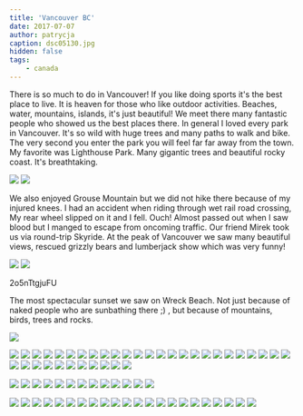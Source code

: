```yaml
---
title: 'Vancouver BC'
date: 2017-07-07
author: patrycja
caption: dsc05130.jpg
hidden: false
tags: 
    - canada
---
```


There is so much to do in Vancouver! If you like doing sports it's the best place to live. It is heaven for those who like outdoor activities. Beaches, water, mountains, islands, it's just beautiful! We meet there many fantastic people who showed us the best places there. In general I loved every park in Vancouver. It's so wild with huge trees and many paths to walk and bike. The very second you enter the park you will feel far far away from the town. 
My favorite was Lighthouse Park. Many gigantic trees and beautiful rocky coast. It's breathtaking.

<grid columns="2">

![](./dsc05023.jpg)
![](./dsc05003.jpg)

</grid>

We also enjoyed Grouse Mountain but we did not hike there because of my injured knees. I had an accident when riding through wet rail road crossing, My rear wheel slipped on it and I fell. Ouch! Almost passed out when I saw blood but I manged to escape from oncoming traffic.
Our friend Mirek took us via round-trip Skyride. At the peak of Vancouver we saw many beautiful views, rescued grizzly bears and lumberjack show which was very funny! 

<grid columns="2">

![](./dsc04953.jpg)
![](./dsc04962.jpg)

</grid>

<youtube>2o5nTtgjuFU</youtube>

The most spectacular sunset we saw on Wreck Beach. Not just because of naked people who are sunbathing there ;) , but because of mountains, birds, trees and rocks.

![](./dsc04950.jpg)

<grid columns="3">

![](./dsc04952.jpg)
![](./dsc04953.jpg)
![](./dsc04961.jpg)
![](./dsc04981.jpg)
![](./dsc04963.jpg)
![](./dsc04964.jpg)
![](./dsc04965.jpg)
![](./dsc04957.jpg)
![](./dsc04958.jpg)
![](./dsc04970.jpg)
![](./20170623_101547.jpg)
![](./dsc04967.jpg)
![](./dsc04975.jpg)
![](./dsc04984.jpg)
![](./20170623_110318.jpg)
![](./dsc05000.jpg)
![](./dsc05001.jpg)
![](./dsc05002.jpg)
![](./dsc05003.jpg)
![](./dsc05008.jpg)
![](./dsc05009.jpg)
![](./dsc05007.jpg)
![](./dsc05006.jpg)
![](./dsc05005.jpg)
![](./dsc05004.jpg)
![](./dsc05010.jpg)
![](./dsc05011.jpg)
![](./dsc05012.jpg)
![](./dsc05013.jpg)
![](./dsc05014.jpg)
![](./dsc05015.jpg)
![](./dsc05020.jpg)
![](./dsc05019.jpg)
![](./dsc05018.jpg)
![](./dsc05017.jpg)
![](./dsc05021.jpg)

</grid>
<grid columns="2">

![](./dsc05023.jpg)
![](./dsc05022.jpg)
![](./dsc05027.jpg)
![](./dsc05033.jpg)
![](./dsc05028.jpg)
![](./dsc05049.jpg)
![](./dsc05051.jpg)
![](./dsc05055.jpg)
![](./dsc05056.jpg)
![](./dsc05057.jpg)
![](./dsc05058.jpg)
![](./dsc05059.jpg)
![](./dsc05060.jpg)

</grid>
<grid columns="3">

![](./dsc05061.jpg)
![](./dsc05062.jpg)
![](./20170624_194605.jpg)
![](./20170624_201920.jpg)
![](./dsc05079.jpg)
![](./dsc05081.jpg)
![](./dsc05083.jpg)
![](./dsc05082.jpg)
![](./dsc05096.jpg)
![](./dsc05098.jpg)
![](./dsc05097.jpg)
![](./dsc05099.jpg)
![](./dsc05102.jpg)
![](./dsc05105.jpg)
![](./dsc05108.jpg)
![](./dsc05118.jpg)
![](./dsc05112.jpg)
![](./dsc05111.jpg)
![](./dsc05123.jpg)
![](./dsc05130.jpg)
![](./dsc05132.jpg)
![](./dsc05136.jpg)

</grid>